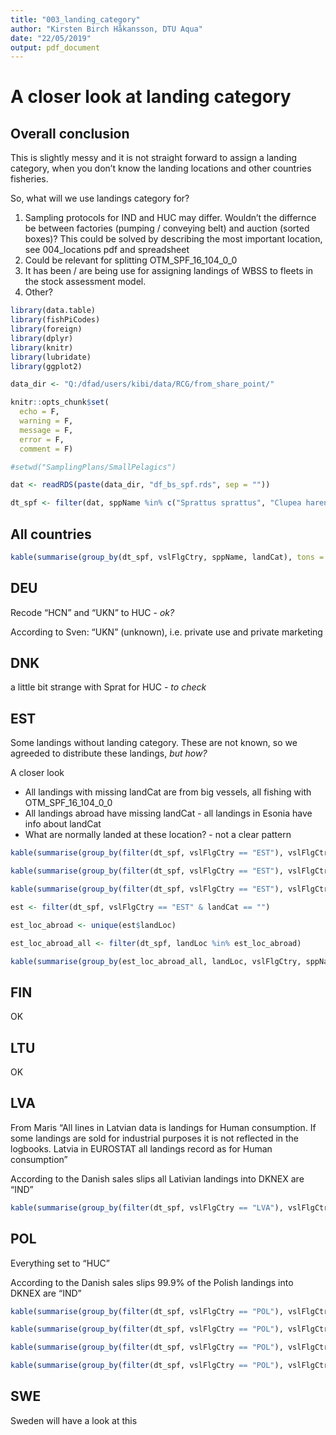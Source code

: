 ```yaml
---
title: "003_landing_category"
author: "Kirsten Birch Håkansson, DTU Aqua"
date: "22/05/2019"
output: pdf_document
---
```


# A closer look at landing category

## Overall conclusion

This is slightly messy and it is not straight forward to assign a landing category, when you don't know the landing locations and other countries fisheries.

So, what will we use landings category for?

1.   Sampling protocols for IND and HUC may differ. Wouldn't the differnce be between factories (pumping / conveying belt) and auction (sorted boxes)? This could be solved by describing the most important location, see 004_locations pdf and spreadsheet
2.   Could be relevant for splitting OTM_SPF_16_104_0_0
2.   It has been / are being use for assigning landings of WBSS to fleets in the stock assessment model. 
3.   Other?


```r
library(data.table)
library(fishPiCodes)	
library(foreign) 
library(dplyr)
library(knitr)
library(lubridate)
library(ggplot2)

data_dir <- "Q:/dfad/users/kibi/data/RCG/from_share_point/"

knitr::opts_chunk$set(
  echo = F,
  warning = F,
  message = F,
  error = F,
  comment = F)

#setwd("SamplingPlans/SmallPelagics")
```

```r

dat <- readRDS(paste(data_dir, "df_bs_spf.rds", sep = ""))

dt_spf <- filter(dat, sppName %in% c("Sprattus sprattus", "Clupea harengus"))
```


## All countries

```r
kable(summarise(group_by(dt_spf, vslFlgCtry, sppName, landCat), tons = sum(landWt/1000, na.rm = T)), caption = "Landing categories")
```

## DEU

Recode "HCN" and "UKN" to HUC - *ok?*

According to Sven: "UKN" (unknown), i.e. private use and private marketing

## DNK

a little bit strange with Sprat for HUC - *to check*

## EST

Some landings without landing category. These are not known, so we agreeded to distribute these landings, *but how?*

A closer look 

- All landings with missing landCat are from big vessels, all fishing with OTM_SPF_16_104_0_0
- All landings abroad have missing landCat - all landings in Esonia have info about landCat
- What are normally landed at these location? - not a clear pattern

```r

kable(summarise(group_by(filter(dt_spf, vslFlgCtry == "EST"), vslFlgCtry, sppName, vslLenCls, foCatEu6, landCat), tons = sum(landWt/1000, na.rm = T)), caption = "Landing categories")

kable(summarise(group_by(filter(dt_spf, vslFlgCtry == "EST"), vslFlgCtry, sppName, substr(landLoc, 1, 2), landCat), tons = sum(landWt/1000, na.rm = T)), caption = "Landing categories")

kable(summarise(group_by(filter(dt_spf, vslFlgCtry == "EST"), vslFlgCtry, sppName, area, landCat), tons = sum(landWt/1000, na.rm = T)), caption = "Landing categories")

```

```r

est <- filter(dt_spf, vslFlgCtry == "EST" & landCat == "")

est_loc_abroad <- unique(est$landLoc)

est_loc_abroad_all <- filter(dt_spf, landLoc %in% est_loc_abroad)

```



```r

kable(summarise(group_by(est_loc_abroad_all, landLoc, vslFlgCtry, sppName, landCat), tons = sum(landWt/1000, na.rm = T)), caption = "Landing categories")

```

## FIN

OK

## LTU

OK

## LVA

From Maris "All lines in Latvian data is landings for Human consumption. If some landings are sold for industrial purposes it is not reflected in the logbooks. Latvia in EUROSTAT all landings record as for Human consumption"

According to the Danish sales slips all Lativian landings into DKNEX are "IND"

```r

kable(summarise(group_by(filter(dt_spf, vslFlgCtry == "LVA"), vslFlgCtry, sppName, landLoc, landCat), tons = sum(landWt/1000, na.rm = T)), caption = "Landing categories")

```


## POL

Everything set to "HUC"

According to the Danish sales slips 99.9% of the Polish landings into DKNEX are "IND"


```r

kable(summarise(group_by(filter(dt_spf, vslFlgCtry == "POL"), vslFlgCtry, sppName, vslLenCls, foCatEu6, landCat), tons = sum(landWt/1000, na.rm = T)), caption = "Landing categories")

kable(summarise(group_by(filter(dt_spf, vslFlgCtry == "POL"), vslFlgCtry, sppName, substr(landLoc, 1, 2), landCat), tons = sum(landWt/1000, na.rm = T)), caption = "Landing categories")

kable(summarise(group_by(filter(dt_spf, vslFlgCtry == "POL"), vslFlgCtry, sppName, landLoc, landCat), tons = sum(landWt/1000, na.rm = T)), caption = "Landing categories")

kable(summarise(group_by(filter(dt_spf, vslFlgCtry == "POL"), vslFlgCtry, sppName, area, landCat), tons = sum(landWt/1000, na.rm = T)), caption = "Landing categories")

```

## SWE

Sweden will have a look at this
